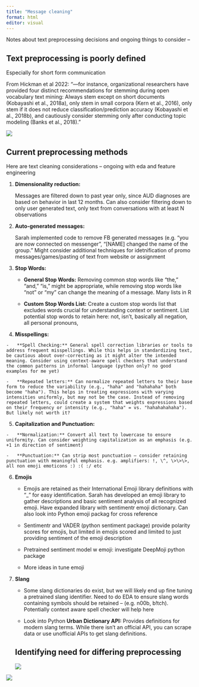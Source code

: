 ```yaml
---
title: "Message cleaning"
format: html
editor: visual
---
```


Notes about text preprocessing decisions and ongoing things to consider –

## Text preprocessing is poorly defined

Especially for short form communication

From Hickman et al 2022: "—for instance, organizational researchers have provided four distinct recommendations for stemming during open vocabulary text mining: Always stem except on short documents (Kobayashi et al., 2018a), only stem in small corpora (Kern et al., 2016), only stem if it does not reduce classification/prediction accuracy (Kobayashi et al., 2018b), and cautiously consider stemming only after conducting topic modeling (Banks et al., 2018)."

![](images/Screenshot%202024-08-29%20110955.png)

## Current preprocessing methods

Here are text cleaning considerations – ongoing with eda and feature engineering

1.  **Dimensionality reduction:**

    Messages are filtered down to past year only, since AUD diagnoses are based on behavior in last 12 months. Can also consider filtering down to only user generated text, only text from conversations with at least N observations

2.  **Auto-generated messages:**

    Sarah implemented code to remove FB generated messages (e.g. "you are now connected on messenger", "\[NAME\] changed the name of the group." Might consider additional techniques for idetnification of promo messages/games/pasting of text from website or assignment

3.  **Stop Words:**

    -   **General Stop Words:** Removing common stop words like "the," "and," "is," might be appropriate, while removing stop words like "not" or "my" can change the meaning of a message. Many lists in R

    -   **Custom Stop Words List:** Create a custom stop words list that excludes words crucial for understanding context or sentiment. List potential stop words to retain here: not, isn't, basically all negation, all personal pronouns,

4.  **Misspellings:**

```         
-   **Spell Checking:** General spell correction libraries or tools to address frequent misspellings. While this helps in standardizing text, be cautious about over-correcting as it might alter the intended meaning. Consider using context-aware spell checkers that understand the common patterns in informal language (python only? no good examples for me yet)

-   **Repeated letters:** Can normalize repeated letters to their base form to reduce the variability (e.g., "haha" and "hahahaha" both become "haha"). This helps in treating expressions with varying intensities uniformly, but may not be the case. Instead of removing repeated letters, could create a system that weights expressions based on their frequency or intensity (e.g., "haha" = vs. "hahahahahaha"). But likely not worth it?
```

5.  **Capitalization and Punctuation:**

```         
-   **Normalization:** Convert all text to lowercase to ensure uniformity. Can consider weighting capitalization as an emphasis (e.g. +1 in direction of sentiment)

-   **Punctuation:** Can strip most punctuation – consider retaining punctuation with meaningful emphasis. e.g. amplifiers: !, \^, \>\>\>, all non emoji emoticons :) :( :/ etc
```

6.  **Emojis**

    -   Emojis are retained as their International Emoji library definitions with "\_" for easy identification. Sarah has developed an emoji library to gather descriptions and basic sentiment analysis of all recognized emoji. Have expanded library with sentimentr emoji dictionary. Can also look into Python emoji packag for cross reference

    -   Sentimentr and VADER (python sentiment package) provide polarity scores for emojis, but limited in emojis scored and limited to just providing sentiment of the emoji description

    -   Pretrained sentiment model w emoji: investigate DeepMoji python package

    -   More ideas in tune emoji

7.  **Slang**

    -   Some slang dictionaries do exist, but we will likely end up fine tuning a pretrained slang identifier. Need to do EDA to ensure slang words containing symbols should be retained – (e.g. n00b, b!tch). Potentially context aware spell checker will help here

    -   Look into Python **Urban Dictionary API:** Provides definitions for modern slang terms. While there isn’t an official API, you can scrape data or use unofficial APIs to get slang definitions.

    ## Identifying need for differing preprocessing

    ![](images/Screenshot%202024-08-29%20111247.png)

![](images/Screenshot%202024-08-29%20111303.png)
